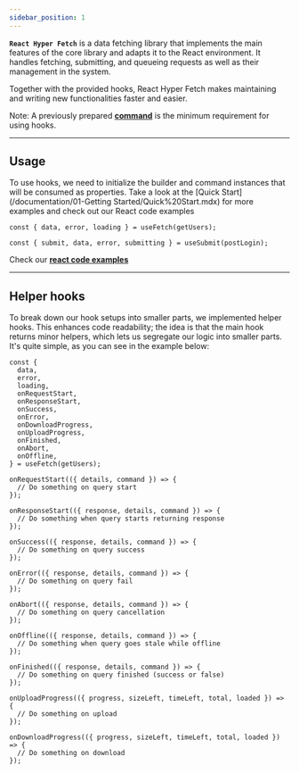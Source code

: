 ```yaml
---
sidebar_position: 1
---
```


**`React Hyper Fetch`** is a data fetching library that implements the main features of the core library and adapts it
to the React environment. It handles fetching, submitting, and queueing requests as well as their management in the
system.

Together with the provided hooks, React Hyper Fetch makes maintaining and writing new functionalities faster and easier.

Note: A previously prepared [**command**](/documentation/02-Core/Command.mdx) is the minimum requirement for using
hooks.

---

## Usage

To use hooks, we need to initialize the builder and command instances that will be consumed as properties. Take a look
at the [Quick Start](/documentation/01-Getting Started/Quick%20Start.mdx) for more examples and check out our React code
examples

```tsx
const { data, error, loading } = useFetch(getUsers);
```

```tsx
const { submit, data, error, submitting } = useSubmit(postLogin);
```

Check our **[react code examples](/guides/04-React/01-Core/Fetching.mdx)**

---

## Helper hooks

To break down our hook setups into smaller parts, we implemented helper hooks. This enhances code readability; the idea
is that the main hook returns minor helpers, which lets us segregate our logic into smaller parts. It's quite simple, as
you can see in the example below:

```tsx
const {
  data,
  error,
  loading,
  onRequestStart,
  onResponseStart,
  onSuccess,
  onError,
  onDownloadProgress,
  onUploadProgress,
  onFinished,
  onAbort,
  onOffline,
} = useFetch(getUsers);

onRequestStart(({ details, command }) => {
  // Do something on query start
});

onResponseStart(({ response, details, command }) => {
  // Do something when query starts returning response
});

onSuccess(({ response, details, command }) => {
  // Do something on query success
});

onError(({ response, details, command }) => {
  // Do something on query fail
});

onAbort(({ response, details, command }) => {
  // Do something on query cancellation
});

onOffline(({ response, details, command }) => {
  // Do something when query goes stale while offline
});

onFinished(({ response, details, command }) => {
  // Do something on query finished (success or false)
});

onUploadProgress(({ progress, sizeLeft, timeLeft, total, loaded }) => {
  // Do something on upload
});

onDownloadProgress(({ progress, sizeLeft, timeLeft, total, loaded }) => {
  // Do something on download
});
```
